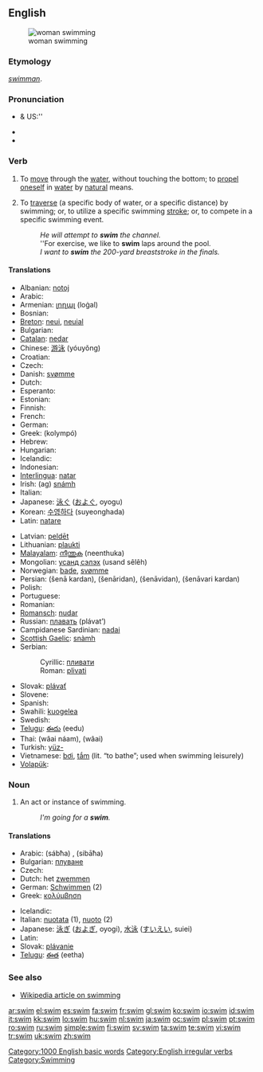 ==English==
[[Image:Swim.devon.750pix.jpg|thumb|woman swimming]]

===Etymology===
{{etyl|ang}} ''[[swimman]]''.

===Pronunciation===
* {{a|RP}} & US:'' {{IPA|/swɪm/}}
* {{audio|en-us-swim.ogg|Audio (US)}}
* {{rhymes|ɪm}}

===Verb===
{{en-verb|swims|swimming|swam|swum}}

# {{intransitive}} To [[move]] through the [[water]], without touching the bottom; to [[propel]] [[oneself]] in [[water]] by [[natural]] means.
# {{transitive}} To [[traverse]] (a specific body of water, or a specific distance) by swimming; or, to utilize a specific swimming [[stroke]]; or, to compete in a specific swimming event.
#: ''He will attempt to '''swim''' the channel.''
#: ''For exercise, we like to '''swim''' laps around the pool.
#: ''I want to '''swim''' the 200-yard breaststroke in the finals.''

====Translations====
{{trans-top|move through water}}
* Albanian: [[notoj]]
* Arabic: {{Arab|[[سبح]]}} {{unicode|(sábaħa)}}
* Armenian: [[լողալ]] (loġal)
* Bosnian: {{t-|bs|plivati}}
* [[Breton]]: [[neui]], [[neuial]]
* Bulgarian: {{t+|bg|плувам|tr=pluvam|sc=Cyrl}}
* [[Catalan]]: [[nedar]]
* Chinese: [[游泳]] (yóuyǒng)
* Croatian: {{t-|hr|plivati}}
* Czech: {{t+|cs|plavat}}
* Danish: [[svømme]]
* Dutch: {{t+|nl|zwemmen}}
* Esperanto: {{t-|eo|naĝi|xs=Esperanto}}
* Estonian: {{t-|et|ujuma}}
* Finnish: {{t+|fi|uida}}
* French: {{t+|fr|nager}}
* German: {{t+|de|schwimmen}}
* Greek: {{t+|el|κολυμπώ|sc=Grek}} (kolympó)
* Hebrew: {{t-|he|לשחות|sc=Hebr}}
* Hungarian: {{t+|hu|úszik}}
* Icelandic: {{t+|is|synda}}
* Indonesian: {{t+|id|renang|alt=berenang|xs=Indonesian}}
* [[Interlingua]]: [[natar]]
* Irish: (ag) [[snámh]]
* Italian: {{t+|it|nuotare}}
* Japanese: [[泳ぐ]] ([[およぐ]], oyogu)
* Korean: [[수영하다]] (suyeonghada)
* Latin: [[natare]]
{{trans-mid}}
* Latvian: [[peldēt]]
* Lithuanian: [[plaukti]]
* [[Malayalam]]: [[നീന്തുക]] (neenthuka)
* Mongolian: [[усанд сэлэх]] (usand sêlêh)
* Norwegian: [[bade]], [[svømme]]
* Persian: {{fa-Arab|[[شنا کردن]]}} (šenā kardan), {{fa-Arab|[[شناریدن]]}} (šenāridan), {{fa-Arab|[[شناویدن]]}} (šenāvidan), {{fa-Arab|[[شناوری کردن]]}} (šenāvari kardan)
* Polish: {{t+|pl|pływać}}
* Portuguese: {{t+|pt|nadar}}
* Romanian: {{t+|ro|înota}}
* [[Romansch]]: [[nudar]]
* Russian: [[плавать]] (plávat’)
* Campidanese Sardinian: [[nadai]]
* [[Scottish Gaelic]]: [[snàmh]]
* Serbian:
*: Cyrillic: [[пливати]]
*: Roman: [[plivati]]
* Slovak: [[plávať]]
* Slovene: {{t+|sl|plavati}}
* Spanish: {{t+|es|nadar}}
* Swahili: [[kuogelea]]
* Swedish: {{t+|sv|simma}}
* [[Telugu]]: [[ఈదు]] (eedu)
* Thai: {{Thai|[[ว่ายน้ำ]]}} (wâai náam), {{Thai|[[ว่าย]]}} (wâai)
* Turkish: [[yüz-]]
* Vietnamese: [[bơi]], [[tắm]] (lit. “to bathe”; used when swimming leisurely)
* [[Volapük]]: {{t+|vo|svimön|xs=Volapük}}
{{trans-bottom}}

===Noun===
{{en-noun}}

# An act or instance of swimming.
#: ''I'm going for a '''swim'''.''

====Translations====
{{trans-top|act or instance of swimming}}
* Arabic: {{Arab|[[سبحة]]}} (sábħa) {{f}}, {{Arab|[[سباحة]]}} (sibāħa) {{f}}
* Bulgarian: [[плуване]] {{n}}
* Czech: {{t-|cs|plavání|n}}
* Dutch: het [[zwemmen]] {{n}}
* German: [[Schwimmen]] {{n}} (2)
* Greek: [[κολύμβηση]] {{f}}
{{trans-mid}}
* Icelandic: {{t+|is|sund|n}}
* Italian: [[nuotata]] {{f}} (1), [[nuoto]] {{m}} (2)
* Japanese: [[泳ぎ]] ([[およぎ]], oyogi), [[水泳]] ([[すいえい]], suiei)
* Latin: {{t-|la|natatio|f|alt=natātiō}}
* Slovak: [[plávanie]] {{n}}
* [[Telugu]]: [[ఈత]] (eetha)
{{trans-bottom}}

===See also===
* [[w:swimming|Wikipedia article on swimming]]

[[Category:1000 English basic words]]
[[Category:English irregular verbs]]
[[Category:Swimming]]

[[ar:swim]]
[[el:swim]]
[[es:swim]]
[[fa:swim]]
[[fr:swim]]
[[gl:swim]]
[[ko:swim]]
[[io:swim]]
[[id:swim]]
[[it:swim]]
[[kk:swim]]
[[lo:swim]]
[[hu:swim]]
[[nl:swim]]
[[ja:swim]]
[[oc:swim]]
[[pl:swim]]
[[pt:swim]]
[[ro:swim]]
[[ru:swim]]
[[simple:swim]]
[[fi:swim]]
[[sv:swim]]
[[ta:swim]]
[[te:swim]]
[[vi:swim]]
[[tr:swim]]
[[uk:swim]]
[[zh:swim]]
{{rfc-auto|sort tables}}